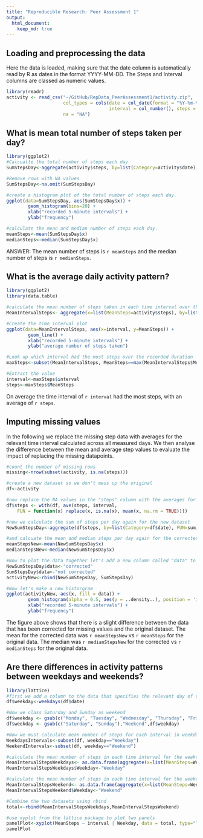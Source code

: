 ```yaml
---
title: "Reproducible Research: Peer Assessment 1"
output: 
  html_document:
    keep_md: true
---
```



## Loading and preprocessing the data
Here the data is loaded, making sure that the date column is automatically read by R as dates in the format YYYY-MM-DD. The Steps and Interval columns are classed as numeric values.
```r
library(readr)
activity <- read_csv("~/GitHub/RepData_PeerAssessment1/activity.zip", 
                     col_types = cols(date = col_date(format = "%Y-%m-%d"), 
                                      interval = col_number(), steps = col_number()), 
                     na = "NA")
```


## What is mean total number of steps taken per day?
```r
library(ggplot2)
#Calcualte the total number of steps each day
SumStepsDay<-aggregate(activity$steps, by=list(Category=activity$date), FUN=sum)

#Remove rows with NA values
SumStepsDay<-na.omit(SumStepsDay)

#create a histogram plot of the total number of steps each day.
ggplot(data=SumStepsDay, aes(SumStepsDay$x)) + 
        geom_histogram(bins=20) +
        xlab("recorded 5-minute intervals") +
        ylab("frequency")

#calculate the mean and median number of steps each day.
meanSteps<-mean(SumStepsDay$x)
medianSteps<-median(SumStepsDay$x)

```

ANSWER: The mean number of steps is `r meanSteps` and the median number of steps is `r medianSteps`.

## What is the average daily activity pattern?
```r
library(ggplot2)
library(data.table)

#calculate the mean number of steps taken in each time interval over the recorded days
MeanIntervalSteps<- aggregate(x=list(MeanSteps=activity$steps), by=list(interval=activity$interval), FUN=mean, na.rm=TRUE)

#Create the time interval plot
ggplot(data=MeanIntervalSteps, aes(x=interval, y=MeanSteps)) +
        geom_line() +
        xlab("recorded 5-minute intervals") +
        ylab("average number of steps taken") 

#Look up which interval had the most steps over the recorded duration
maxSteps<-subset(MeanIntervalSteps, MeanSteps==max(MeanIntervalSteps$MeanSteps))

#Extract the value
interval<-maxSteps$interval
steps<-maxSteps$MeanSteps


```
On average the time interval of `r interval` had the most steps, with an average of `r steps`.

## Imputing missing values
In the following we replace the missing step data with averages for the relevant time interval calculated across all measured days. We then analyse the difference between the mean and average step values to evaluate the impact of replacing the missing datapoints.

```r

#count the number of missing rows
missing<-nrow(subset(activity, is.na(steps)))

#create a new dataset so we don't mess up the original
df<-activity

#now replace the NA values in the "steps" column with the averages for that time interval
df$steps <- with(df, ave(steps, interval,
    FUN = function(x) replace(x, is.na(x), mean(x, na.rm = TRUE))))

#now we calculate the sum of steps per day again for the new dataset
NewSumStepsDay<-aggregate(df$steps, by=list(Category=df$date), FUN=sum)

#and calcuate the mean and median steps per day again for the corrected data
meanStepsNew<-mean(NewSumStepsDay$x)
medianStepsNew<-median(NewSumStepsDay$x)

#Now to plot the data together let's add a new column called "data" to indicate the corrected data and the uncorrected data - and bind these into one dataset
NewSumStepsDay$data<-"corrected"
SumStepsDay$data<-"not corrected"
activityNew<-rbind(NewSumStepsDay, SumStepsDay)

#Now let's make a new historgram
ggplot(activityNew, aes(x, fill = data)) + 
        geom_histogram(alpha = 0.5, aes(y = ..density..), position = 'identity', bins=20) +
        xlab("recorded 5-minute intervals") +
        ylab("frequency") 

```

The figure above shows that there is a slight difference between the data that has been corrected for missing values and the original dataset. The mean for the corrected data was `r meanStepsNew` vs `r meanSteps` for the original data. The median was `r medianStepsNew` for the corrected vs `r medianSteps` for the original data. 

## Are there differences in activity patterns between weekdays and weekends?

```r
library(lattice)
#first we add a column to the data that specifies the relevant day of the week.
df$weekday<-weekdays(df$date)

#Now we class Saturday and Sunday as weekend
df$weekday <- gsub(c("Monday", "Tuesday", "Wednesday", "Thursday", "Friday"),"Weekday",df$weekday)
df$weekday <- gsub(c("Saturday", "Sunday"),"Weekend",df$weekday)

#Now we must calculate mean number of steps for each interval in weekdays vs weekends
WeekdaysIntervals<-subset(df, weekday=="Weekday")
WeekendIntervals<-subset(df, weekday=="Weekend")

#calculate the mean number of steps in each time interval for the weekdays
MeanIntervalStepsWeekdays<- as.data.frame(aggregate(x=list(MeanSteps=WeekdaysIntervals$steps), by=list(interval=WeekdaysIntervals$interval), FUN=mean, na.rm=TRUE))
MeanIntervalStepsWeekdays$Weekday<-"Weekday"

#calculate the mean number of steps in each time interval for the weekends
MeanIntervalStepsWeekend<- as.data.frame(aggregate(x=list(MeanSteps=WeekendIntervals$steps), by=list(interval=WeekendIntervals$interval), FUN=mean, na.rm=TRUE))
MeanIntervalStepsWeekend$Weekday<-"Weekend"

#Combine the two datasets using rbind
total<-rbind(MeanIntervalStepsWeekdays,MeanIntervalStepsWeekend)

#use xyplot from the lattice package to plot two panels
panelPlot<-xyplot(MeanSteps ~ interval | Weekday, data = total, type="l")
panelPlot

```